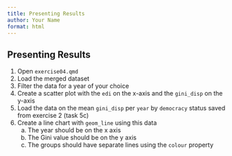 ```yaml
---
title: Presenting Results
author: Your Name
format: html
---
```


## Presenting Results

1. Open `exercise04.qmd`
2. Load the merged dataset
3. Filter the data for a year of your choice
4. Create a scatter plot with the `edi` on the x-axis and the `gini_disp` on the y-axis
5. Load the data on the mean `gini_disp` per `year` by `democracy` status saved from exercise 2 (task 5c)
6. Create a line chart with `geom_line` using this data
    a. The year should be on the x axis
    b. The Gini value should be on the y axis
    c. The groups should have separate lines using the `colour` property

```r

```